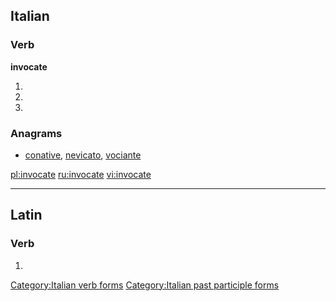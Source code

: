 ==Italian==

===Verb===
'''invocate'''

# {{form of|[[second-person|Second-person]] [[plural]] [[present tense]]|invocare|lang=Italian}}
# {{form of|Second-person plural [[imperative]]|invocare|lang=Italian}}
# {{form of|[[feminine|Feminine]] plural|invocato}}

===Anagrams===
* [[conative#Italian|conative]], [[nevicato#Italian|nevicato]], [[vociante#Italian|vociante]]

[[Category:Italian verb forms]]
[[Category:Italian past participle forms]]

[[pl:invocate]]
[[ru:invocate]]
[[vi:invocate]]

----
==Latin==

===Verb===
{{la-verb-form|invocāte}}

# {{conjugation of|invoco|invocō|2|p|pres|act|imp|lang=la}}
{{count page|[[Wiktionary:Page count]]}}
{{rfc-auto}}